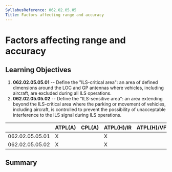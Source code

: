 ```yaml
---
SyllabusReference: 062.02.05.05
Title: Factors affecting range and accuracy
---
```


# Factors affecting range and accuracy

## Learning Objectives

1.  **062.02.05.05.01** -- Define the "ILS-critical area": an area of defined
    dimensions around the LOC and GP antennas where vehicles, including
    aircraft, are excluded during all ILS operations.
2.  **062.02.05.05.02** -- Define the "ILS-sensitive area": an area extending
    beyond the ILS-critical area where the parking or movement of vehicles,
    including aircraft, is controlled to prevent the possibility of unacceptable
    interference to the ILS signal during ILS operations.

|                 | ATPL(A) | CPL(A) | ATPL(H)/IR | ATPL(H)/VFR | CPL(H) | IR  | CBIR(A) |
| --------------- | ------- | ------ | ---------- | ----------- | ------ | --- | ------- |
| 062.02.05.05.01 | X       |        | X          |             |        | X   | X       |
| 062.02.05.05.02 | X       |        | X          |             |        | X   | X       |

## Summary
